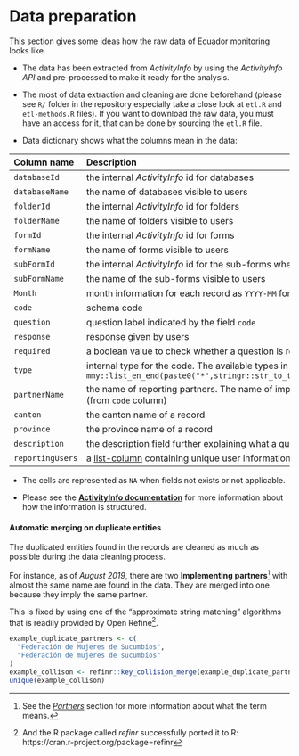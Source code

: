 
# Data preparation {-}

This section gives some ideas how the raw data of Ecuador monitoring looks like. 

* The data has been
extracted from *ActivityInfo* by using the *ActivityInfo API* and pre-processed
to make it ready for the analysis. 

* The most of data extraction and cleaning are
done beforehand (please see `R/` folder in the repository especially take a
close look at `etl.R` and `etl-methods.R` files). If you want to download the
raw data, you must have an access for it, that can be done by sourcing the
`etl.R` file.

* Data dictionary shows what the columns mean in the data:

| Column name | Description |
|:--------|:--------|  
| `databaseId` | the internal *ActivityInfo* id for databases |
| `databaseName` | the name of databases visible to users |
| `folderId` | the internal *ActivityInfo* id for folders |
| `folderName` | the name of folders visible to users |
| `formId` | the internal *ActivityInfo* id for forms |
| `formName` | the name of forms visible to users |
| `subFormId` | the internal *ActivityInfo* id for the sub-forms where the records are kept |
| `subFormName` | the name of the sub-forms visible to users |
| `Month` | month information for each record as `YYYY-MM` format e.g. `2019-05` |
| `code` | schema code |
| `question` | question label indicated by the field `code` |
| `response` | response given by users |
| `required` | a boolean value to check whether a question is required for saving a record |
| `type` | internal type for the code. The available types in the data are `r mmy::list_en_end(paste0("*",stringr::str_to_title(unique(form.table$type)),"*"),add.quotes=T)` |
| `partnerName` | the name of reporting partners. The name of implementing partners can be extracted from the data (from `code` column) |
| `canton` | the canton name of a record |
| `province` | the province name of a record |
| `description` | the description field further explaining what a question can mean |
| `reportingUsers` | a [list-column](https://stat.ethz.ch/R-manual/R-devel/library/base/html/AsIs.html) containing unique user information reporting to a particular record |

* The cells are represented as `NA` when fields not exists or not applicable.

* Please see the
[**ActivityInfo documentation**](http://help.activityinfo.org/m/quick_start_database_design/c/240396)
for more information about how the information is structured.

#### Automatic merging on duplicate entities {-}

The duplicated entities found in the records are cleaned as much as possible
during the data cleaning process.

For instance, as of *August 2019*, there are two **Implementing partners**[^1]
with almost the same name are found in the data. They are merged into one
because they imply the same partner.

This is fixed by using one of the "approximate string matching" algorithms that is readily provided by Open Refine[^2].

```r
example_duplicate_partners <- c(
  "Federación de Mujeres de Sucumbios",
  "Federación de mujeres de sucumbíos"
)
example_collison <- refinr::key_collision_merge(example_duplicate_partners)
unique(example_collison)
```

[^1]: See the [*Partners*](#partners) section for more information about
  what the term means.

[^2]: And the R package called *refinr* successfully ported it to R:
  https://cran.r-project.org/package=refinr

